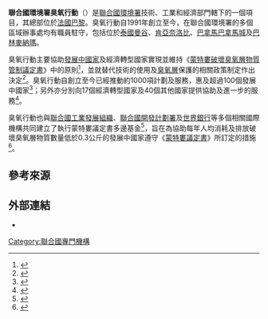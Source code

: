 {{Infobox organization
|name         = [[聯合國環境署|聯合國環境署]]臭氧行動
|image        = OzonAction.png
|image_border = 
|size         = 200px
|alt          = 
|caption      = 臭氧行動標誌
|map          = 
|msize        = 
|malt         = 
|mcaption     = 
|abbreviation = 
|motto        = 
|formation    = 1991
|extinction   = 
|type         = [[聯合國環境署|聯合國環境署]]項目
|status       = 組織
|purpose      = 能力建構
|headquarters = {{FRA}}[[巴黎|巴黎]]
|location     = {{KEN}}[[奈洛比|奈洛比]]<br />{{THA}}[[曼谷|曼谷]]<br />{{PAN}}[[巴拿馬城|巴拿馬城]]<br />{{BHR}}[[麥納瑪|麥納瑪]]
|coords       = 
|region_served = 全球
|membership   =
|language     = 
|leader_title = 領導人
|leader_name  = 詹姆斯·柯林（代理）<ref>{{Cite web|title=Meet the team|url=http://www.unenvironment.org/ozonaction/who-we-are/people|accessdate=2020-07-09|author=|date=|last=|first=|format=|work=|publisher=聯合國環境署臭氧行動|language=en|archive-date=2020-06-10|archive-url=https://web.archive.org/web/20200610172800/https://www.unenvironment.org/ozonaction/who-we-are/people|dead-url=no}}</ref>
|main_organ   = 
|parent_organization = [[聯合國|聯合國]]
|affiliations = 
|num_staff    =
|num_volunteers = 
|budget       =
|website      =  {{URL| http://www.unep.org/ozonaction/Home/tabid/5467/Default.aspx|聯合國環境署臭氧行動}}
|remarks      = 
}}

'''聯合國環境署臭氧行動'''（{{lang-en|OzonAction}}）是[[聯合國環境署|聯合國環境署]]技術、工業和經濟部門轄下的一個項目，其總部位於[[法國|法國]][[巴黎|巴黎]]。臭氧行動自1991年創立至今，在聯合國環境署的多個區域辦事處均有職員駐守，包括位於[[泰國|泰國]][[曼谷|曼谷]]、[[肯亞|肯亞]][[奈洛比|奈洛比]]、[[巴拿馬|巴拿馬]][[巴拿馬城|巴拿馬城]]及[[巴林|巴林]][[麥納瑪|麥納瑪]]。

臭氧行動主要協助[[發展中國家|發展中國家]]及經濟轉型國家實現並維持《[[蒙特婁破壞臭氧層物質管制議定書|蒙特婁破壞臭氧層物質管制議定書]]》中的原則<ref>{{cite web|title=United Nations Ozone Action Program Wins U.S. Government Prize|url=http://www.ens-newswire.com/ens/may2005/2005-05-04-02.html|accessdate=2011-07-24|author=|date=2005-05-04|format=|publisher=ENS|language=|archive-date=2016-03-03|archive-url=https://web.archive.org/web/20160303211432/http://www.ens-newswire.com/ens/may2005/2005-05-04-02.html|dead-url=no}}</ref>，並就替代技術的使用及[[臭氧層|臭氧層]]保護的相關政策制定作出決定<ref>{{cite web |url=http://www.theozonehole.com/ozonelinks.htm |title=The Ozone Hole Inc |publisher=Theozonehole.com |date= |accessdate=2011-07-24 |archive-date=2019-04-28 |archive-url=https://web.archive.org/web/20190428114218/http://www.theozonehole.com/ozonelinks.htm |dead-url=yes }}</ref>。臭氧行動自創立至今已經推動約1000項計劃及服務，惠及超過100個發展中國家<ref>{{cite web|title=2005 Stratospheric Ozone Protection Awards|url=http://www.epa.gov/ozone/awards/winners_2005.html|accessdate=2011-07-24|author=|date=2006-06-28|format=|publisher=[[美國國家環境保護局|美國國家環境保護局]]|language=en|archive-date=2015-10-16|archive-url=https://web.archive.org/web/20151016213609/http://www3.epa.gov/ozone/awards/winners_2005.html|dead-url=no}}</ref>；另外亦分別向17個經濟轉型國家及40個其他國家提供協助及進一步的服務<ref>{{cite web|title=Sweden and UNEP Team Up to Help Developing Countries Phase Out of Ozone-Depleting HCFCS|url=https://www.solutions-site.org/node/115|accessdate=2020-07-09|author=|date=|format=|publisher=Horizon International Solution Site|language=|archive-date=2020-07-12|archive-url=https://web.archive.org/web/20200712103442/https://www.solutions-site.org/node/115|dead-url=no}}</ref>。

臭氧行動也與[[聯合國工業發展組織|聯合國工業發展組織]]、[[聯合國開發計劃署|聯合國開發計劃署]]及[[世界銀行|世界銀行]]等多個相關國際機構共同建立了執行蒙特婁議定書多邊基金<ref>{{cite web|title=Federal Ministry for Economic Cooperation and Development: Multilateral Fund for the Implementation of the Montreal Protocol|url=http://www.bmz.de/en/what_we_do/approaches/multilateral_cooperation/players/OtherInstitutions/MultilateralFund/index.html|accessdate=2011-07-24|author=|date=|format=|publisher=[[德國聯邦經濟合作及發展部|德國聯邦經濟合作及發展部]]|language=|archive-date=2017-02-15|archive-url=https://web.archive.org/web/20170215050832/http://www.bmz.de/en/what_we_do/approaches/multilateral_cooperation/players/OtherInstitutions/MultilateralFund/index.html|dead-url=no}}</ref>，旨在為協助每年人均消耗及排放破壞臭氧層物質數量低於0.3公斤的發展中國家遵守《[[蒙特婁議定書|蒙特婁議定書]]》所訂定的措施<ref>{{Cite web|title=Multilateral Fund|url=http://www.multilateralfund.org/default.aspx|accessdate=2020-07-09|author=|date=|format=|work=執行蒙特婁議定書多邊基金|publisher=|language=|archive-date=2020-05-24|archive-url=https://web.archive.org/web/20200524011018/http://www.multilateralfund.org/default.aspx|dead-url=no}}</ref>。

== 參考來源 ==
{{Reflist}}

== 外部連結 ==
* {{Official website|http://www.unep.org/ozonaction/}}

{{聯合國}}
[[Category:聯合國專門機構|Category:聯合國專門機構]]